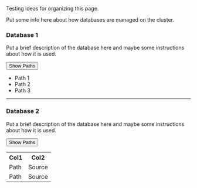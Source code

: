 Testing ideas for organizing this page.

Put some info here about how databases are managed on the cluster.

### Database 1
Put a brief description of the database here and maybe some instructions about how it is used.

<button type="button" class="btn btn-primary btn-sm" data-bs-toggle="collapse" 
  data-bs-target="#demo0" onClick="$(this).find('.bi').toggleClass('bi-chevron-down bi-chevron-up');"> 
Show Paths <i class="bi bi-chevron-down"></i>
</button>

<div id="demo0" class="collapse">
<ul>
  <li>Path 1</li>
  <li>Path 2</li>
  <li>Path 3</li>
</ul>
<hr></hr>

</div>


### Database 2
Put a brief description of the database here and maybe some instructions about how it is used.

<button type="button" class="btn btn-primary btn-sm" data-bs-toggle="collapse" 
  data-bs-target="#demo1" onClick="$(this).find('.bi').toggleClass('bi-chevron-down bi-chevron-up');"> 
Show Paths <i class="bi bi-chevron-down"></i>
</button>
<div id="demo1" class="collapse">
<table class="table">
  <tr>
    <th>Col1</th>
    <th>Col2</th>
  </tr>

  <tr>
    <td>Path</td>
    <td>Source</td>
  </tr>

  <tr>
    <td>Path</td>
    <td>Source</td>
  </tr>

</table>
</div>
